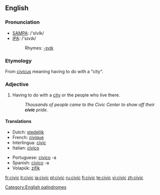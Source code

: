 {{wikipedia}}
==English==
[[Category:English palindromes]]
===Pronunciation===
*[[w:SAMPA|SAMPA]]: /'sIvIk/
*[[w:IPA|IPA]]: /'sɪvɪk/
*:Rhymes: [[Rhymes:English:-ɪvɪk|-ɪvɪk]]

===Etymology===
From {{L.}} ''[[civicus]]'' meaning having to do with a "city".

===Adjective===
{{en-adj}}
# Having to do with a [[city]] or the people who live there.
#: ''Thousands of people came to the Civic Center to show off their '''civic''' pride.''

====Translations====
{{top}}
*Dutch: [[stedelijk]]
*French: [[civique]]
*Interlingua: [[civic]]
*Italian: [[civico]]
{{mid}}
*Portuguese: [[civico]] -a
*Spanish: [[civico]] -a
*Volapük: [[zifik]]
{{bottom}}

[[fr:civic]]
[[it:civic]]
[[ja:civic]]
[[pl:civic]]
[[ru:civic]]
[[fi:civic]]
[[te:civic]]
[[vi:civic]]
[[zh:civic]]